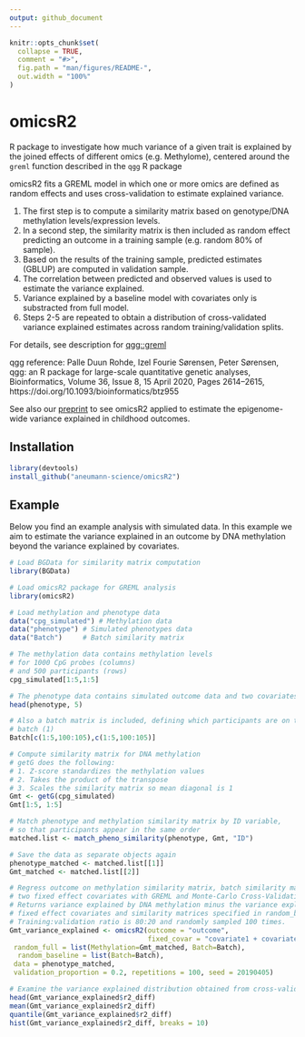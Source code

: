 ```yaml
---
output: github_document
---
```


<!-- README.md is generated from README.Rmd. Please edit that file -->

```r
knitr::opts_chunk$set(
  collapse = TRUE,
  comment = "#>",
  fig.path = "man/figures/README-",
  out.width = "100%"
)
```

# omicsR2

<!-- badges: start -->
<!-- badges: end -->

R package to investigate how much variance of a given trait is explained by
the joined effects of different omics (e.g. Methylome),
centered around the `greml` function described in the `qgg` R package

omicsR2 fits a GREML model in which one or more omics are defined as
random effects and uses cross-validation to estimate explained variance.

1. The first step is to compute a similarity matrix based on
genotype/DNA methylation levels/expression levels. 
2. In a second step, the similarity
matrix is then included as random effect predicting an outcome in a 
training sample (e.g. random 80% of sample).
3. Based on the results of the training sample, predicted estimates (GBLUP)
are computed in validation sample.
4. The correlation between predicted and observed values is used to estimate
the variance explained.
5. Variance explained by a baseline model with covariates only is substracted
from full model.
6. Steps 2-5 are repeated to obtain a distribution of cross-validated variance
explained estimates across random training/validation splits.

For details, see description for 
[qgg::greml](https://psoerensen.github.io/qgg/articles/GBLUP_cross_validation.html)

qgg reference:
Palle Duun Rohde, Izel Fourie Sørensen, Peter Sørensen,
qgg: an R package for large-scale quantitative genetic analyses,
Bioinformatics, Volume 36, Issue 8, 15 April 2020, Pages 2614–2615,
https://doi.org/10.1093/bioinformatics/btz955

See also our [preprint](https://doi.org/10.1101/2021.06.24.21259449) to see
omicsR2 applied to estimate the epigenome-wide variance explained in childhood 
outcomes.

## Installation

``` r
library(devtools)
install_github("aneumann-science/omicsR2")
```

## Example

Below you find an example analysis with simulated data. In this example we aim
to estimate the variance explained in an outcome by DNA methylation beyond 
the variance explained by covariates. 

```r
# Load BGData for similarity matrix computation
library(BGData)

# Load omicsR2 package for GREML analysis
library(omicsR2)

# Load methylation and phenotype data
data("cpg_simulated") # Methylation data
data("phenotype") # Simulated phenotypes data
data("Batch")     # Batch similarity matrix

# The methylation data contains methylation levels
# for 1000 CpG probes (columns)
# and 500 participants (rows)
cpg_simulated[1:5,1:5]

# The phenotype data contains simulated outcome data and two covariates
head(phenotype, 5)

# Also a batch matrix is included, defining which participants are on the same
# batch (1)
Batch[c(1:5,100:105),c(1:5,100:105)]

# Compute similarity matrix for DNA methylation
# getG does the following:
# 1. Z-score standardizes the methylation values
# 2. Takes the product of the transpose
# 3. Scales the similarity matrix so mean diagonal is 1
Gmt <- getG(cpg_simulated)
Gmt[1:5, 1:5]

# Match phenotype and methylation similarity matrix by ID variable,
# so that participants appear in the same order
matched.list <- match_pheno_similarity(phenotype, Gmt, "ID")

# Save the data as separate objects again
phenotype_matched <- matched.list[[1]]
Gmt_matched <- matched.list[[2]]

# Regress outcome on methylation similarity matrix, batch similarity matrix,
# two fixed effect covariates with GREML and Monte-Carlo Cross-Validation.
# Returns variance explained by DNA methylation minus the variance explained by
# fixed effect covariates and similarity matrices specified in random_baseline.
# Training:validation ratio is 80:20 and randomly sampled 100 times.
Gmt_variance_explained <- omicsR2(outcome = "outcome",
                                  fixed_covar = "covariate1 + covariate2",
 random_full = list(Methylation=Gmt_matched, Batch=Batch),
  random_baseline = list(Batch=Batch),
 data = phenotype_matched,
 validation_proportion = 0.2, repetitions = 100, seed = 20190405)

# Examine the variance explained distribution obtained from cross-validation
head(Gmt_variance_explained$r2_diff)
mean(Gmt_variance_explained$r2_diff)
quantile(Gmt_variance_explained$r2_diff)
hist(Gmt_variance_explained$r2_diff, breaks = 10)
```
